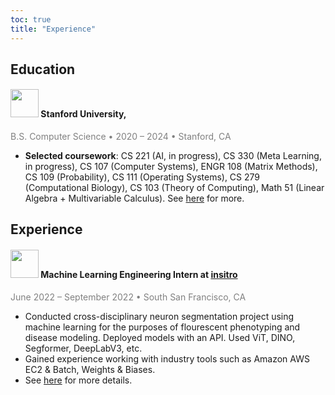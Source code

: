 ```yaml
---
toc: true
title: "Experience"
---
```

<!-- 
> Here are short descriptions and links for some of my "experiences". A miniature and interactive resume if you will.  -->

## Education 

#### <img src="assets/evergreen.png" height=45em"> Stanford University, 
[B.S. Computer Science • 2020 – 2024 • Stanford, CA]{style="color: grey;"}

- **Selected coursework**: CS 221 (AI, in progress), CS 330 (Meta Learning, in progress), CS 107 (Computer Systems), ENGR 108 (Matrix Methods), CS 109 (Probability), CS 111 (Operating Systems), CS 279 (Computational Biology), CS 103 (Theory of Computing), Math 51 (Linear Algebra + Multivariable Calculus). See [here](pages/coursework.md) for more. 

## Experience 

#### <img src="assets/insitro-logo-file.png" height=45em"> Machine Learning Engineering Intern at [insitro](https://insitro.com/) 
[June 2022 – September 2022 • South San Francisco, CA]{style="color: grey;"}

- Conducted cross-disciplinary neuron segmentation project using machine learning for the purposes of flourescent phenotyping and disease modeling. Deployed models with an API. Used ViT, DINO, Segformer, DeepLabV3, etc.
- Gained experience working with industry tools such as Amazon AWS EC2 & Batch, Weights & Biases.
- See [here](pages/insitro.md) for more details. 

<!-- 
<div>
    <h3 class="text-xl font-serif mb-0.5">Machine Learning Engineering Intern at <a href="https://insitro.com/" rel="" class="svelte-13oa6e1">insitro</a></h3>
    <p class="font-serif mb-2"><span class="whitespace-nowrap">June 2022 – September 2022</span>
    <span class="px-0.5 text-gray-500">•</span>
    <span class="whitespace-nowrap">South San Francisco, CA</span></p>
    <ul>
        <li>Conducted cross-disciplinary neuron segmentation project using machine learning for the purposes of flourescent
        phenotyping and disease modeling. Deployed models with an API. Used ViT, DINO, Segformer, DeepLabV3, etc.
        </li>
        <li>
        Gained experience working with industry tools such as Amazon AWS EC2 & Batch, Weights & Biases.
        </li>
        <li>
        See [here](pages/insitro.md) for more details. 
        </li>
    </ul>
</div> -->
